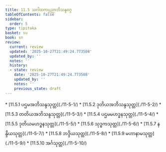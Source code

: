 ```yaml
---
title: 11.5 သဂါထကပုညာဘိသန္ဒဝဂ္ဂ
tableOfContents: false
sidebar:
  order: 5
type: tipitaka
basket: su
book: sn
review:
  current: review
  updated: '2025-10-27T21:49:24.773508'
  updated_by: ''
  notes: ''
  history:
  - state: review
    date: '2025-10-27T21:49:24.773508'
    updated_by: ''
    notes: ''
    previous_state: draft
---
```



<ReviewStatus review={frontmatter.review} showDetails={true} />

<HypothesisAnnotation frontmatter={frontmatter} />

<DynamicBreadcrumb />



<TableOfContents book="sn" section="11.5">
* [11.5.1 ပဌမအဘိသန္ဒသုတ္တ](./11-5-1/)
* [11.5.2 ဒုတိယအဘိသန္ဒသုတ္တ](./11-5-2/)
* [11.5.3 တတိယအဘိသန္ဒသုတ္တ](./11-5-3/)
* [11.5.4 ပဌမမဟဒ္ဓနသုတ္တ](./11-5-4/)
* [11.5.5 ဒုတိယမဟဒ္ဓနသုတ္တ](./11-5-5/)
* [11.5.6 သုဒ္ဓကသုတ္တ](./11-5-6/)
* [11.5.7 နန္ဒိယသုတ္တ](./11-5-7/)
* [11.5.8 ဘဒ္ဒိယသုတ္တ](./11-5-8/)
* [11.5.9 မဟာနာမသုတ္တ](./11-5-9/)
* [11.5.10 အင်္ဂသုတ္တ](./11-5-10/)
</TableOfContents>